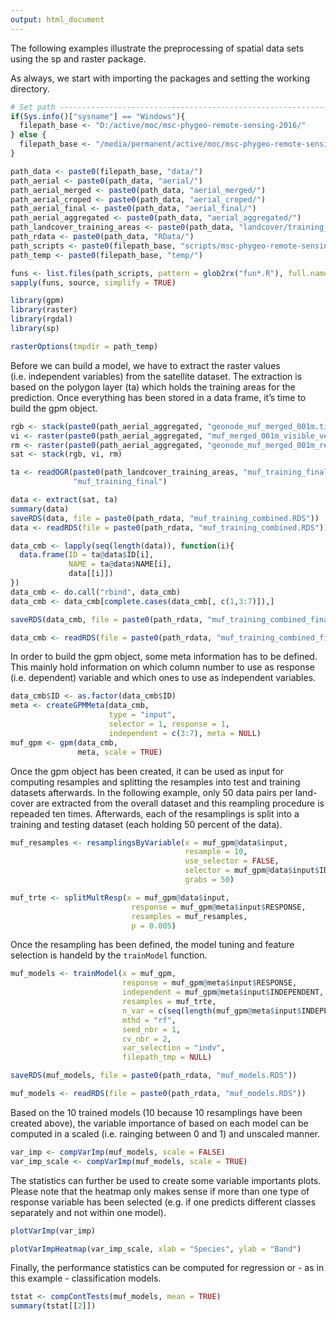 ```yaml
---
output: html_document
---
```



The following examples illustrate the preprocessing of spatial data sets using
the sp and raster package.

As always, we start with importing the packages and setting the working
directory.
```r
# Set path ---------------------------------------------------------------------
if(Sys.info()["sysname"] == "Windows"){
  filepath_base <- "D:/active/moc/msc-phygeo-remote-sensing-2016/"
} else {
  filepath_base <- "/media/permanent/active/moc/msc-phygeo-remote-sensing-2016/"
}

path_data <- paste0(filepath_base, "data/")
path_aerial <- paste0(path_data, "aerial/")
path_aerial_merged <- paste0(path_data, "aerial_merged/")
path_aerial_croped <- paste0(path_data, "aerial_croped/")
path_aerial_final <- paste0(path_data, "aerial_final/")
path_aerial_aggregated <- paste0(path_data, "aerial_aggregated/")
path_landcover_training_areas <- paste0(path_data, "landcover/training_areas/")
path_rdata <- paste0(path_data, "RData/")
path_scripts <- paste0(filepath_base, "scripts/msc-phygeo-remote-sensing/src/functions/")
path_temp <- paste0(filepath_base, "temp/")

funs <- list.files(path_scripts, pattern = glob2rx("fun*.R"), full.names = TRUE)
sapply(funs, source, simplify = TRUE)
```


```r
library(gpm)
library(raster)
library(rgdal)
library(sp)

rasterOptions(tmpdir = path_temp)
```

Before we can build a model, we have to extract the raster values (i.e. independent variables) from the satellite dataset. The extraction is based on the polygon layer (ta) which holds the training areas for the prediction. Once everything has been stored in a data frame, it's time to build the gpm object.
```r
rgb <- stack(paste0(path_aerial_aggregated, "geonode_muf_merged_001m.tif"))
vi <- raster(paste0(path_aerial_aggregated, "muf_merged_001m_visible_vegetation_index.tif"))
rm <- raster(paste0(path_aerial_aggregated, "geonode_muf_merged_001m_redness_index_mean_21.tif"))
sat <- stack(rgb, vi, rm)

ta <- readOGR(paste0(path_landcover_training_areas, "muf_training_final.shp"),
              "muf_training_final")

data <- extract(sat, ta)
summary(data)
saveRDS(data, file = paste0(path_rdata, "muf_training_combined.RDS"))
data <- readRDS(file = paste0(path_rdata, "muf_training_combined.RDS"))

data_cmb <- lapply(seq(length(data)), function(i){
  data.frame(ID = ta@data$ID[i],
             NAME = ta@data$NAME[i],
             data[[i]])
})
data_cmb <- do.call("rbind", data_cmb)
data_cmb <- data_cmb[complete.cases(data_cmb[, c(1,3:7)]),]
```

```r
saveRDS(data_cmb, file = paste0(path_rdata, "muf_training_combined_final.RDS"))
```

```r
data_cmb <- readRDS(file = paste0(path_rdata, "muf_training_combined_final.RDS"))
```

In order to build the gpm object, some meta information has to be defined. This mainly hold information on which column number to use as response (i.e. dependent) variable and which ones to use as independent variables.
```r
data_cmb$ID <- as.factor(data_cmb$ID)
meta <- createGPMMeta(data_cmb, 
                      type = "input",
                      selector = 1, response = 1, 
                      independent = c(3:7), meta = NULL)
muf_gpm <- gpm(data_cmb, 
               meta, scale = TRUE)
```

Once the gpm object has been created, it can be used as input for computing
resamples and splitting the resamples into test and training datasets afterwards. In the following example, only 50 data pairs per land-cover are extracted from the overall dataset and this reampling procedure is repeaded ten times. Afterwards, each of the resamplings is split into a training and testing dataset (each holding 50 percent of the data).
```r
muf_resamples <- resamplingsByVariable(x = muf_gpm@data$input, 
                                       resample = 10, 
                                       use_selector = FALSE,
                                       selector = muf_gpm@data$input$ID,
                                       grabs = 50)

muf_trte <- splitMultResp(x = muf_gpm@data$input, 
                           response = muf_gpm@meta$input$RESPONSE,
                           resamples = muf_resamples,
                           p = 0.005)
```

Once the resampling has been defined, the model tuning and feature selection is
handeld by the ``trainModel`` function.
```r
muf_models <- trainModel(x = muf_gpm,
                         response = muf_gpm@meta$input$RESPONSE, 
                         independent = muf_gpm@meta$input$INDEPENDENT,
                         resamples = muf_trte, 
                         n_var = c(seq(length(muf_gpm@meta$input$INDEPENDENT))),
                         mthd = "rf", 
                         seed_nbr = 1, 
                         cv_nbr = 2,
                         var_selection = "indv",
                         filepath_tmp = NULL)

```

```r
saveRDS(muf_models, file = paste0(path_rdata, "muf_models.RDS"))
```

```r
muf_models <- readRDS(file = paste0(path_rdata, "muf_models.RDS"))
```

Based on the 10 trained models (10 because 10 resamplings have been created above), the variable importance of based on each model can be computed in a scaled (i.e. rainging between 0 and 1) and unscaled manner.
```r
var_imp <- compVarImp(muf_models, scale = FALSE)
var_imp_scale <- compVarImp(muf_models, scale = TRUE)

```

The statistics can further be used to create some variable importants plots. Please note that the heatmap only makes sense if more than one type of response variable has been selected (e.g. if one predicts different classes separately and not within one model).
```r
plotVarImp(var_imp)

plotVarImpHeatmap(var_imp_scale, xlab = "Species", ylab = "Band")
```

Finally, the performance statistics can be computed for regression or - as in this example - classification models.
```r
tstat <- compContTests(muf_models, mean = TRUE)
summary(tstat[[2]])
```
